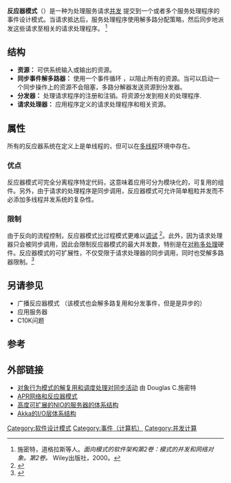 '''反应器模式'''（{{lang|en|Reactor_pattern}}）是一种为处理服务请求[[并发|并发]] 提交到一个或者多个服务处理程序的事件设计模式。当请求抵达后，服务处理程序使用解多路分配策略，然后同步地派发这些请求至相关的请求处理程序。 <ref>施密特，道格拉斯等人。''面向模式的软件架构第2卷：模式的并发和网络对象。第2卷。''  Wiley出版社，2000。</ref>

==结构==
* '''资源：''' 可供系统输入或输出的资源。
* '''同步事件解多路器：''' 使用一个事件循环 ，以阻止所有的资源。当可以启动一个同步操作上的资源不会阻塞，多路分解器发送资源到分发器。
* '''分发器：''' 处理请求程序的注册和注销。将资源分发到相关的处理程序.
* '''请求处理器：''' 应用程序定义的请求处理程序和相关资源。

==属性==
所有的反应器系统在定义上是单线程的，但可以在[[线程|多线程]]环境中存在。

===优点===
反应器模式可完全分离程序特定代码，这意味着应用可分为模块化的，可复用的组件。另外，由于请求的处理程序是同步调用，反应器模式可允许简单粗粒并发而不必添加多线程并发系统的复杂性。

===限制===
由于反向的流程控制，反应器模式比过程模式更难以[[调试|调试]] <ref>{{Citation
| first = Douglas C.
| last = Schmidt
| title = An Object Behavioral Pattern for Demultiplexing and Dispatching Handles for Synchronous Events
| url = http://www.dre.vanderbilt.edu/~schmidt/PDF/reactor-siemens.pdf
| accessdate = 2015-02-04
| archive-date = 2015-04-05
| archive-url = https://web.archive.org/web/20150405154910/http://www.dre.vanderbilt.edu/~schmidt/PDF/reactor-siemens.pdf
| dead-url = no
}}</ref>。此外，因为请求处理器只会被同步调用，因此会限制反应器模式的最大并发数，特别是在[[对称多处理机|对称多处理]]硬件。反应器模式的可扩展性，不仅受限于请求处理器的同步调用，同时也受解多路器限制。<ref>{{Citation
 |last        = Kegel
 |first       = Dan
 |title       = The C10K problem
 |url         = http://www.kegel.com/c10k.html#nb.select
 |accessdate  = 2007-07-28
 |deadurl     = yes
 |archiveurl  = https://www.webcitation.org/6ICibHuyd?url=http://www.kegel.com/c10k.html#nb.select
 |archivedate = 2013-07-18
}}</ref>

==另请参见==
*广播反应器模式 （该模式也会解多路复用和分发事件，但是是异步的）
*应用服务器
*C10K问题

==参考==
{{reflist}}

==外部链接==
* [http://www.dre.vanderbilt.edu/~schmidt/PDF/reactor-siemens.pdf 对象行为模式的解复用和调度处理对同步活动]{{Wayback|url=http://www.dre.vanderbilt.edu/~schmidt/PDF/reactor-siemens.pdf |date=20150405154910 }} 由 Douglas C.施密特
* [http://www.ddj.com/cpp/193101548 APR网络和反应器模式]{{Wayback|url=http://www.ddj.com/cpp/193101548 |date=20100125112643 }}
* [https://web.archive.org/web/20100726184112/http://today.java.net/article/2007/02/08/architecture-highly-scalable-nio-based-server 高度可扩展的NIO的服务器的体系结构]
* [http://doc.akka.io/docs/akka/2.2.1/dev/io-layer.html Akka的I/O层体系结构]{{Wayback|url=http://doc.akka.io/docs/akka/2.2.1/dev/io-layer.html |date=20150625225233 }}


{{软件设计模式}}
[[Category:软件设计模式|Category:软件设计模式]]
[[Category:事件（计算机）|Category:事件（计算机）]]
[[Category:并发计算|Category:并发计算]]
